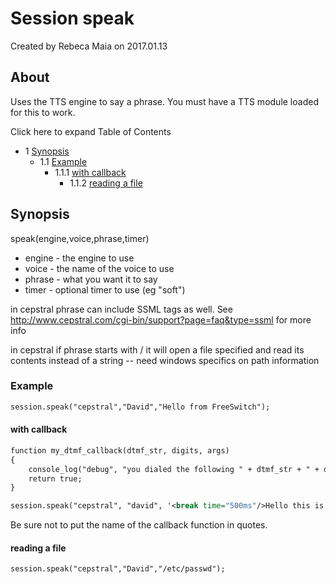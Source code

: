 
# Session speak 

 Created by  Rebeca Maia on 2017.01.13

## About

Uses the TTS engine to say a phrase. You must have a TTS module loaded for this to work.

Click here to expand Table of Contents

* 1 [Synopsis](#synopsis)  
   * 1.1 [Example](#example)  
      * 1.1.1 [with callback](#with-callback)  
         * 1.1.2 [reading a file](#reading-a-file)

## Synopsis

speak(engine,voice,phrase,timer)

* engine - the engine to use
* voice - the name of the voice to use
* phrase - what you want it to say
* timer - optional timer to use (eg "soft")

in cepstral phrase can include SSML tags as well. See <http://www.cepstral.com/cgi-bin/support?page=faq&type=ssml> for more info

in cepstral if phrase starts with / it will open a file specified and read its contents instead of a string -- need windows specifics on path information

### Example

```xml
session.speak("cepstral","David","Hello from FreeSwitch");
```

#### with callback

```xml
function my_dtmf_callback(dtmf_str, digits, args)
{
    console_log("debug", "you dialed the following " + dtmf_str + " + digits + "\n");
    return true;
}

session.speak("cepstral", "david", '<break time="500ms"/>Hello this is a test of the break tag', my_dtmf_callback);
```

  
Be sure not to put the name of the callback function in quotes.

#### reading a file

```xml
session.speak("cepstral","David","/etc/passwd");
```

  


